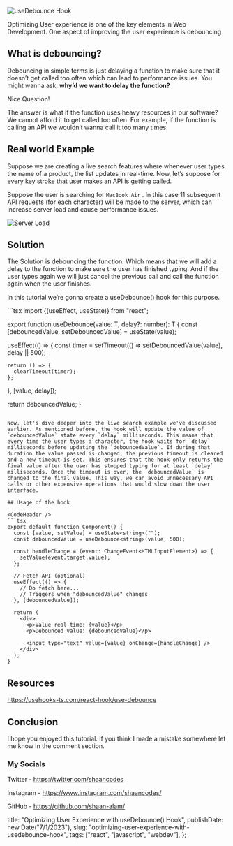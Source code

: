 
![useDebounce Hook](https://dev-to-uploads.s3.amazonaws.com/uploads/articles/ufizcplzl2iiwh4zo4bf.png)

Optimizing User experience is one of the key elements in Web Development. One aspect of improving the user experience is debouncing

## What is debouncing?

Debouncing in simple terms is just delaying a function to make sure that it doesn’t get called too often which can lead to performance issues. You might wanna ask, **why’d we want to delay the function?**

Nice Question!

The answer is what if the function uses heavy resources in our software? We cannot afford it to get called too often. For example, if the function is calling an API we wouldn’t wanna call it too many times.

## Real world Example

Suppose we are creating a live search features where whenever user types the name of a product, the list updates in real-time. Now, let’s suppose for every key stroke that user makes an API is getting called.

Suppose the user is searching for `MacBook Air` . In this case 11 subsequent API requests (for each character) will be made to the server, which can increase server load and cause performance issues.

![Server Load](https://media2.giphy.com/media/WhFfFPCEDXpBe/giphy.gif?cid=ecf05e47ogo5xqjnf5nks11fqh6epqqumf7cw9lff7vf53az&ep=v1_gifs_search&rid=giphy.gif&ct=g)

## Solution

The Solution is debouncing the function. Which means that we will add a delay to the function to make sure the user has finished typing. And if the user types again we will just cancel the previous call and call the function again when the user finishes.

In this tutorial we’re gonna create a useDebounce() hook for this purpose.

<CodeHeader />
```tsx import {(useEffect, useState)} from "react";

export function useDebounce<T>(value: T, delay?: number): T {
  const [debouncedValue, setDebouncedValue] = useState<T>(value);

useEffect(() => {
const timer = setTimeout(() => setDebouncedValue(value), delay || 500);

    return () => {
      clearTimeout(timer);
    };

}, [value, delay]);

return debouncedValue;
}

````

Now, let's dive deeper into the live search example we've discussed earlier. As mentioned before, the hook will update the value of `debouncedValue` state every `delay` milliseconds. This means that every time the user types a character, the hook waits for `delay` milliseconds before updating the `debouncedValue`. If during that duration the value passed is changed, the previous timeout is cleared and a new timeout is set. This ensures that the hook only returns the final value after the user has stopped typing for at least `delay` milliseconds. Once the timeout is over, the `debouncedValue` is changed to the final value. This way, we can avoid unnecessary API calls or other expensive operations that would slow down the user interface.

## Usage of the hook

<CodeHeader />
```tsx
export default function Component() {
  const [value, setValue] = useState<string>("");
  const debouncedValue = useDebounce<string>(value, 500);

  const handleChange = (event: ChangeEvent<HTMLInputElement>) => {
    setValue(event.target.value);
  };

  // Fetch API (optional)
  useEffect(() => {
    // Do fetch here...
    // Triggers when "debouncedValue" changes
  }, [debouncedValue]);

  return (
    <div>
      <p>Value real-time: {value}</p>
      <p>Debounced value: {debouncedValue}</p>

      <input type="text" value={value} onChange={handleChange} />
    </div>
  );
}
````

## Resources

https://usehooks-ts.com/react-hook/use-debounce

## Conclusion

I hope you enjoyed this tutorial. If you think I made a mistake somewhere let me know in the comment section.

### My Socials

Twitter - https://twitter.com/shaancodes

Instagram - https://www.instagram.com/shaancodes/

GitHub - https://github.com/shaan-alam/

  title: "Optimizing User Experience with useDebounce() Hook",
  publishDate: new Date("7/1/2023"),
  slug: "optimizing-user-experience-with-usedebounce-hook",
  tags: ["react", "javascript", "webdev"],
};
